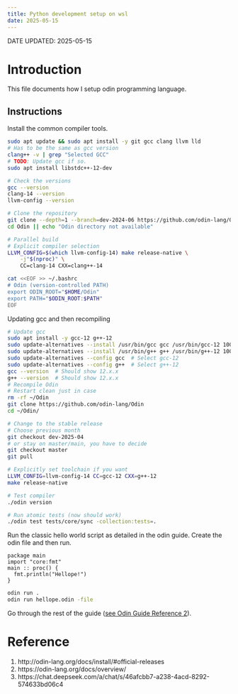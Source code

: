 ```yaml
---
title: Python development setup on wsl
date: 2025-05-15
---
```

DATE UPDATED: 2025-05-15

# Introduction

This file documents how I setup odin programming language.

## Instructions
Install the common compiler tools.

```bash
sudo apt update && sudo apt install -y git gcc clang llvm lld
# Has to be the same as gcc version
clang++ -v | grep "Selected GCC"
# TODO: Update gcc if so.
sudo apt install libstdc++-12-dev

# Check the versions
gcc --version
clang-14 --version
llvm-config --version

# Clone the repository
git clone --depth=1 --branch=dev-2024-06 https://github.com/odin-lang/Odin
cd Odin || echo "Odin directory not available"

# Parallel build
# Explicit compiler selection
LLVM_CONFIG=$(which llvm-config-14) make release-native \
    -j"$(nproc)" \
    CC=clang-14 CXX=clang++-14

cat <<EOF >> ~/.bashrc
# Odin (version-controlled PATH)
export ODIN_ROOT="$HOME/Odin"
export PATH="$ODIN_ROOT:$PATH"
EOF
```

Updating gcc and then recompiling
```bash
# Update gcc
sudo apt install -y gcc-12 g++-12
sudo update-alternatives --install /usr/bin/gcc gcc /usr/bin/gcc-12 100
sudo update-alternatives --install /usr/bin/g++ g++ /usr/bin/g++-12 100
sudo update-alternatives --config gcc  # Select gcc-12
sudo update-alternatives --config g++  # Select g++-12
gcc --version  # Should show 12.x.x
g++ --version  # Should show 12.x.x
# Recompile Odin
# Restart clean just in case
rm -rf ~/Odin
git clone https://github.com/odin-lang/Odin
cd ~/Odin/

# Change to the stable release
# Choose previous month
git checkout dev-2025-04
# or stay on master/main, you have to decide
git checkout master
git pull

# Explicitly set toolchain if you want
LLVM_CONFIG=llvm-config-14 CC=gcc-12 CXX=g++-12
make release-native

# Test compiler
./odin version

# Run atomic tests (now should work)
./odin test tests/core/sync -collection:tests=.
```

Run the classic hello world script as detailed in the odin guide.
Create the odin file and then run.
```odin
package main
import "core:fmt"
main :: proc() {
  fmt.println("Hellope!")
}
```

```bash
odin run .
odin run hellope.odin -file
```

Go through the rest of the guide ([see Odin Guide Reference 2](#odin-overview)).

# Reference
1. http://odin-lang.org/docs/install/#official-releases
2. <a id="odin-overview"></a>https://odin-lang.org/docs/overview/
3. https://chat.deepseek.com/a/chat/s/46afcbb7-a238-4acd-8292-574633bd06c4
